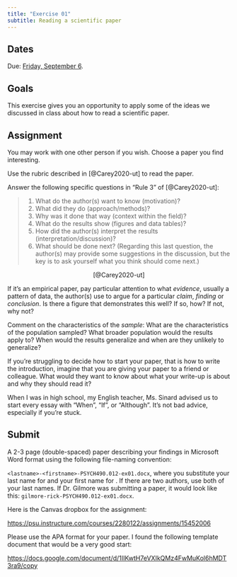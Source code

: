 ```yaml
---
title: "Exercise 01"
subtitle: Reading a scientific paper
---
```


## Dates {-}

Due: [Friday, September 6](../schedule.qmd#friday-september-06){.orange_due}.

## Goals {-}

This exercise gives you an opportunity to apply some of the ideas we discussed in class about how to read a scientific paper.

## Assignment {-}

You may work with one other person if you wish. Choose a paper you find interesting.

Use the rubric described in [@Carey2020-ut] to read the paper.

Answer the following specific questions in "Rule 3" of [@Carey2020-ut]:

>(1) What do the author(s) want to know (motivation)? 
>(2) What did they do (approach/methods)?
>(3) Why was it done that way (context within the field)?
>(4) What do the results show (figures and data tables)? 
>(5) How did the author(s) interpret the results (interpretation/discussion)? 
>(6) What should be done next? (Regarding this last question, the author(s) may provide some suggestions in the discussion, but the key is to ask yourself what you think should come next.)

<p style="text-align:center;">
[@Carey2020-ut]
</p>

If it's an empirical paper, pay particular attention to what *evidence*, usually a pattern of data, the author(s) use to argue for a particular *claim*, *finding* or *conclusion*.
Is there a figure that demonstrates this well?
If so, how?
If not, why not?

Comment on the characteristics of the *sample*: What are the characteristics of the population sampled? What broader population would the results apply to? When would the results generalize and when are they unlikely to generalize?

:::{.callout-tip}

If you're struggling to decide how to start your paper, that is how to write the introduction, imagine that you are giving your paper to a friend or colleague.
What would they want to know about what your write-up is about and why they should read it?

When I was in high school, my English teacher, Ms. Sinard advised us to start every essay with "When", "If", or "Although".
It's not bad advice, especially if you're stuck.

:::

## Submit {-}

A 2-3 page (double-spaced) paper describing your findings in Microsoft Word format using the following file-naming convention:

`<lastname>-<firstname>-PSYCH490.012-ex01.docx`, where you substitute your last name for <lastname> and your first name for <firstname>.
If there are two authors, use both of your last names.
If Dr. Gilmore was submitting a paper, it would look like this: `gilmore-rick-PSYCH490.012-ex01.docx`.

Here is the Canvas dropbox for the assignment:

<https://psu.instructure.com/courses/2280122/assignments/15452006>

Please use the APA format for your paper.
I found the following template document that would be a very good start:

<https://docs.google.com/document/d/1IIKwtH7eVXIkQMz4FwMuKol6hMDT3ra9/copy>
